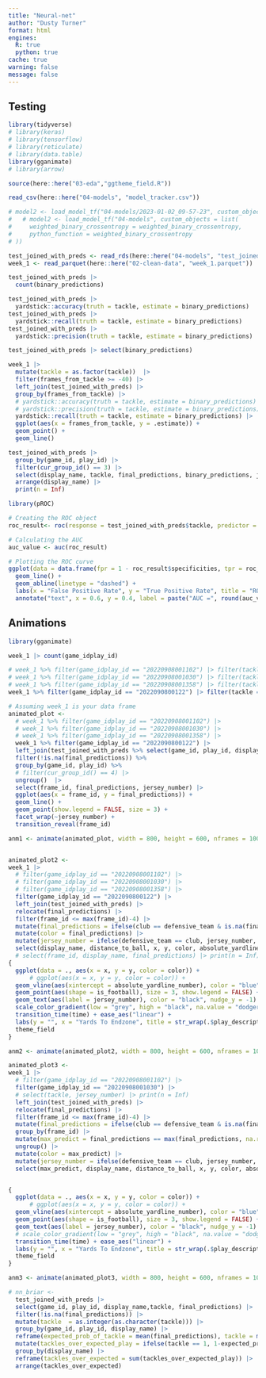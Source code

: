 ```yaml
---
title: "Neural-net"
author: "Dusty Turner"
format: html
engines:
  R: true
  python: true
cache: true
warning: false
message: false
---
```


## Testing

```r
library(tidyverse)
# library(keras)
# library(tensorflow)
# library(reticulate)
# library(data.table)
library(gganimate)
# library(arrow)

source(here::here("03-eda","ggtheme_field.R"))

read_csv(here::here("04-models", "model_tracker.csv"))

# model2 <- load_model_tf("04-models/2023-01-02_09-57-23", custom_objects = list(
#   # model2 <- load_model_tf("04-models", custom_objects = list(
#     weighted_binary_crossentropy = weighted_binary_crossentropy,
#     python_function = weighted_binary_crossentropy
# ))

test_joined_with_preds <- read_rds(here::here("04-models", "test_joined_with_preds.rds"))
week_1 <- read_parquet(here::here("02-clean-data", "week_1.parquet"))

```



```r

test_joined_with_preds |> 
  count(binary_predictions)

test_joined_with_preds |> 
  yardstick::accuracy(truth = tackle, estimate = binary_predictions)
test_joined_with_preds |> 
  yardstick::recall(truth = tackle, estimate = binary_predictions)
test_joined_with_preds |> 
  yardstick::precision(truth = tackle, estimate = binary_predictions)

test_joined_with_preds |> select(binary_predictions)

week_1 |> 
  mutate(tackle = as.factor(tackle))  |> 
  filter(frames_from_tackle >= -40) |> 
  left_join(test_joined_with_preds) |> 
  group_by(frames_from_tackle) |> 
  # yardstick::accuracy(truth = tackle, estimate = binary_predictions) |>
  # yardstick::precision(truth = tackle, estimate = binary_predictions) |>
  yardstick::recall(truth = tackle, estimate = binary_predictions) |>
  ggplot(aes(x = frames_from_tackle, y = .estimate)) +
  geom_point() +
  geom_line()

test_joined_with_preds |> 
  group_by(game_id, play_id) |>
  filter(cur_group_id() == 3) |> 
  select(display_name, tackle, final_predictions, binary_predictions, jersey_number) |> 
  arrange(display_name) |> 
  print(n = Inf)
```

```r

library(pROC)

# Creating the ROC object
roc_result<- roc(response = test_joined_with_preds$tackle, predictor = test_joined_with_preds$final_predictions)

# Calculating the AUC
auc_value <- auc(roc_result)

# Plotting the ROC curve
ggplot(data = data.frame(fpr = 1 - roc_result$specificities, tpr = roc_result$sensitivities), aes(x = fpr, y = tpr)) +
  geom_line() +
  geom_abline(linetype = "dashed") +
  labs(x = "False Positive Rate", y = "True Positive Rate", title = "ROC Curve") +
  annotate("text", x = 0.6, y = 0.4, label = paste("AUC =", round(auc_value, 2)))


```


## Animations

```r
library(gganimate)

week_1 |> count(game_idplay_id)

# week_1 %>% filter(game_idplay_id == "20220908001102") |> filter(tackle == 1) |> select(display_name, jersey_number)
# week_1 %>% filter(game_idplay_id == "20220908001030") |> filter(tackle == 1) |> select(display_name, jersey_number)
# week_1 %>% filter(game_idplay_id == "20220908001358") |> filter(tackle == 1) |> select(display_name, jersey_number)
week_1 %>% filter(game_idplay_id == "2022090800122") |> filter(tackle == 1) |> select(display_name, jersey_number)

# Assuming week_1 is your data frame
animated_plot <-
  # week_1 %>% filter(game_idplay_id == "20220908001102") |> 
  # week_1 %>% filter(game_idplay_id == "20220908001030") |> 
  # week_1 %>% filter(game_idplay_id == "20220908001358") |> 
  week_1 %>% filter(game_idplay_id == "2022090800122") |> 
  left_join(test_joined_with_preds %>% select(game_id, play_id, display_name, frame_id, final_predictions), by = c("game_id", "play_id", "display_name", "frame_id")) %>% 
  filter(!is.na(final_predictions)) %>% 
  group_by(game_id, play_id) %>% 
  # filter(cur_group_id() == 4) |> 
  ungroup()  |> 
  select(frame_id, final_predictions, jersey_number) |> 
  ggplot(aes(x = frame_id, y = final_predictions)) + 
  geom_line() +
  geom_point(show.legend = FALSE, size = 3) + 
  facet_wrap(~jersey_number) +
  transition_reveal(frame_id)

anm1 <- animate(animated_plot, width = 800, height = 600, nframes = 100)


animated_plot2 <-
week_1 |> 
  # filter(game_idplay_id == "20220908001102") |>
  # filter(game_idplay_id == "20220908001030") |>
  # filter(game_idplay_id == "20220908001358") |>
  filter(game_idplay_id == "2022090800122") |>
  left_join(test_joined_with_preds) |> 
  relocate(final_predictions) |> 
  filter(frame_id <= max(frame_id)-4) |> 
  mutate(final_predictions = ifelse(club == defensive_team & is.na(final_predictions), 0, final_predictions)) |> 
  mutate(color = final_predictions) |> 
  mutate(jersey_number = ifelse(defensive_team == club, jersey_number, "")) |> 
  select(display_name, distance_to_ball, x, y, color, absolute_yardline_number, ball_carrier, play_id, time, play_description, is_football, club, jersey_number, final_predictions, defensive_team, frame_id) %>%
  # select(frame_id, display_name, final_predictions) |> print(n = Inf)
{
  ggplot(data = ., aes(x = x, y = y, color = color)) +
      # ggplot(aes(x = x, y = y, color = color)) +
  geom_vline(aes(xintercept = absolute_yardline_number), color = "blue") +
  geom_point(aes(shape = is_football), size = 3, show.legend = FALSE) +
  geom_text(aes(label = jersey_number), color = "black", nudge_y = -1) +
  scale_color_gradient(low = "grey", high = "black", na.value = "dodgerblue") +
  transition_time(time) + ease_aes("linear") +
  labs(y = "", x = "Yards To Endzone", title = str_wrap(.$play_description[1], width = 80)) +
  theme_field
}

anm2 <- animate(animated_plot2, width = 800, height = 600, nframes = 100)

animated_plot3 <-
week_1 |> 
  # filter(game_idplay_id == "20220908001102") |>
  filter(game_idplay_id == "20220908001030") |>
  # select(tackle, jersey_number) |> print(n = Inf)
  left_join(test_joined_with_preds) |> 
  relocate(final_predictions) |> 
  filter(frame_id <= max(frame_id)-4) |> 
  mutate(final_predictions = ifelse(club == defensive_team & is.na(final_predictions), 0, final_predictions)) |> 
  group_by(frame_id) |> 
  mutate(max_predict = final_predictions == max(final_predictions, na.rm = TRUE)) |> 
  ungroup() |> 
  mutate(color = max_predict) |> 
  mutate(jersey_number = ifelse(defensive_team == club, jersey_number, "")) |> 
  select(max_predict, display_name, distance_to_ball, x, y, color, absolute_yardline_number, ball_carrier, play_id, time, play_description, is_football, club, jersey_number, final_predictions, defensive_team, frame_id) %>% 


{
  ggplot(data = ., aes(x = x, y = y, color = color)) +
      # ggplot(aes(x = x, y = y, color = color)) +
  geom_vline(aes(xintercept = absolute_yardline_number), color = "blue") +
  geom_point(aes(shape = is_football), size = 3, show.legend = FALSE) +
  geom_text(aes(label = jersey_number), color = "black", nudge_y = -1) +
  # scale_color_gradient(low = "grey", high = "black", na.value = "dodgerblue") +
  transition_time(time) + ease_aes("linear") +
  labs(y = "", x = "Yards To Endzone", title = str_wrap(.$play_description[1], width = 80)) +
  theme_field
}

anm3 <- animate(animated_plot3, width = 800, height = 600, nframes = 100)

# nn_briar <- 
  test_joined_with_preds |> 
  select(game_id, play_id, display_name,tackle, final_predictions) |> 
  filter(!is.na(final_predictions)) |> 
  mutate(tackle  = as.integer(as.character(tackle))) |> 
  group_by(game_id, play_id, display_name) |> 
  reframe(expected_prob_of_tackle = mean(final_predictions), tackle = mean(tackle)) |> 
  mutate(tackles_over_expected_play = ifelse(tackle == 1, 1-expected_prob_of_tackle, -expected_prob_of_tackle)) |> 
  group_by(display_name) |> 
  reframe(tackles_over_expected = sum(tackles_over_expected_play)) |> 
  arrange(tackles_over_expected)


```


